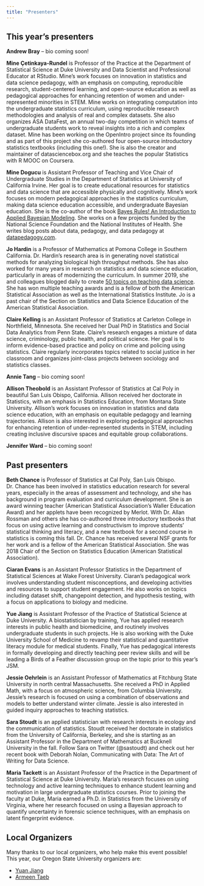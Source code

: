 ```yaml
---
title: "Presenters"
---
```


## This year's presenters

**Andrew Bray** -- bio coming soon!

**Mine Çetinkaya-Rundel** is Professor of the Practice at the Department of Statistical Science at Duke University and Data Scientist and Professional Educator at RStudio.
Mine's work focuses on innovation in statistics and data science pedagogy, with an emphasis on computing, reproducible research, student-centered learning, and open-source education as well as pedagogical approaches for enhancing retention of women and under-represented minorities in STEM.
Mine works on integrating computation into the undergraduate statistics curriculum, using reproducible research methodologies and analysis of real and complex datasets.
She also organizes ASA DataFest, an annual two-day competition in which teams of undergraduate students work to reveal insights into a rich and complex dataset.
Mine has been working on the OpenIntro project since its founding and as part of this project she co-authored four open-source introductory statistics textbooks (including this one!).
She is also the creator and maintainer of datasciencebox.org and she teaches the popular Statistics with R MOOC on Coursera.

**Mine Dogucu** is Assistant Professor of Teaching and Vice Chair of Undergraduate Studies in the Department of Statistics at University of California Irvine.
Her goal is to create educational resources for statistics and data science that are accessible physically and cognitively.
Mine's work focuses on modern pedagogical approaches in the statistics curriculum, making data science education accessible, and undergraduate Bayesian education.
She is the co-author of the book [Bayes Rules! An Introduction to Applied Bayesian Modeling](https://www.bayesrulesbook.com/).
She works on a few projects funded by the National Science Foundation and the National Institutes of Health.
She writes blog posts about data, pedagogy, and data pedagogy at [datapedagogy.com](https://www.datapedagogy.com/).

**Jo Hardin** is a Professor of Mathematics at Pomona College in Southern California.
Dr. Hardin's research area is in generating novel statistical methods for analyzing biological high throughput methods.
She has also worked for many years in research on statistics and data science education, particularly in areas of modernizing the curriculum.
In summer 2019, she and colleagues blogged daily to create [50 topics on teaching data science](https://teachdatascience.com/).
She has won multiple teaching awards and is a fellow of both the American Statistical Association as well as the International Statistics Institute.
Jo is a past chair of the Section on Statistics and Data Science Education of the American Statistical Association.

**Claire Kelling** is an Assistant Professor of Statistics at Carleton College in Northfield, Minnesota.
She received her Dual PhD in Statistics and Social Data Analytics from Penn State.
Claire's research engages a mixture of data science, criminology, public health, and political science.
Her goal is to inform evidence-based practice and policy on crime and policing using statistics.
Claire regularly incorporates topics related to social justice in her classroom and organizes joint-class projects between sociology and statistics classes.

**Annie Tang** -- bio coming soon!

**Allison Theobold** is an Assistant Professor of Statistics at Cal Poly in beautiful San Luis Obispo, California.
Allison received her doctorate in Statistics, with an emphasis in Statistics Education, from Montana State University.
Allison's work focuses on innovation in statistics and data science education, with an emphasis on equitable pedagogy and learning trajectories.
Allison is also interested in exploring pedagogical approaches for enhancing retention of under-represented students in STEM, including creating inclusive discursive spaces and equitable group collaborations.

**Jennifer Ward** -- bio coming soon!

## Past presenters

**Beth Chance** is Professor of Statistics at Cal Poly, San Luis Obispo.
Dr. Chance has been involved in statistics education research for several years, especially in the areas of assessment and technology, and she has background in program evaluation and curriculum development.
She is an award winning teacher (American Statistical Association's Waller Education Award) and her applets have been recognized by Merlot.
With Dr. Allan Rossman and others she has co-authored three introductory textbooks that focus on using active learning and constructivism to improve students' statistical thinking and literacy, and a new textbook for a second course in statistics is coming this fall.
Dr. Chance has received several NSF grants for her work and is a fellow of the American Statistical Association.
She was 2018 Chair of the Section on Statistics Education (American Statistical Association).

**Ciaran Evans** is an Assistant Professor Statistics in the Department of Statistical Sciences at Wake Forest University.
Ciaran's pedagogical work involves understanding student misconceptions, and developing activities and resources to support student engagement.
He also works on topics including dataset shift, changepoint detection, and hypothesis testing, with a focus on applications to biology and medicine.

**Yue Jiang** is Assistant Professor of the Practice of Statistical Science at Duke University.
A biostatistician by training, Yue has applied research interests in public health and biomedicine, and routinely involves undergraduate students in such projects.
He is also working with the Duke University School of Medicine to revamp their statistical and quantitative literacy module for medical students.
Finally, Yue has pedagogical interests in formally developing and directly teaching peer review skills and will be leading a Birds of a Feather discussion group on the topic prior to this year's JSM.

**Jessie Oehrlein** is an Assistant Professor of Mathematics at Fitchburg State University in north central Massachusetts.
She received a PhD in Applied Math, with a focus on atmospheric science, from Columbia University.
Jessie's research is focused on using a combination of observations and models to better understand winter climate.
Jessie is also interested in guided inquiry approaches to teaching statistics.

**Sara Stoudt** is an applied statistician with research interests in ecology and the communication of statistics.
Stoudt received her doctorate in statistics from the University of California, Berkeley, and she is starting as an Assistant Professor in the Department of Mathematics at Bucknell University in the fall.
Follow Sara on Twitter (@sastoudt) and check out her recent book with Deborah Nolan, Communicating with Data: The Art of Writing for Data Science.

**Maria Tackett** is an Assistant Professor of the Practice in the Department of Statistical Science at Duke University.
Maria's research focuses on using technology and active learning techniques to enhance student learning and motivation in large undergraduate statistics courses.
Prior to joining the faculty at Duke, Maria earned a Ph.D. in Statistics from the University of Virginia, where her research focused on using a Bayesian approach to quantify uncertainty in forensic science techniques, with an emphasis on latent fingerprint evidence.

## Local Organizers

Many thanks to our local organizers, who help make this event possible! This year, our Oregon State University organizers are:

- [Yuan Jiang](https://stat.oregonstate.edu/directory/yuan-jiang)
- [Armeen Taeb](https://stat.uw.edu/about-us/people/armeen-taeb-0)

